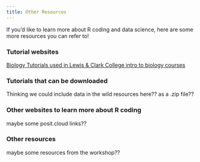 ```yaml
---
title: Other Resources
---
```


If you'd like to learn more about R coding and data science, here are some more resources you can refer to! 

### Tutorial websites

[Biology Tutorials used in Lewis & Clark College intro to biology courses](https://lewis-and-clark-data-science.github.io/BIO-110-Web-Tutorials/)

### Tutorials that can be downloaded 

Thinking we could include data in the wild resources here?? as a .zip file?? 

### Other websites to learn more about R coding

maybe some posit.cloud links?? 

### Other resources

maybe some resources from the workshop?? 